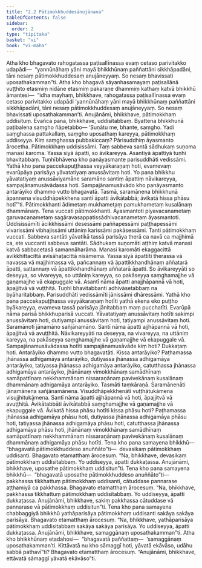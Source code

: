 ```yaml
---
title: "2.2 Pātimokkhuddesānujānana"
tableOfContents: false
sidebar:
  order: 2
type: "tipitaka"
basket: "vi"
book: "vi-maha"
---
```



<DynamicBreadcrumb />

<Division number="133" book="vi-maha" e="ch" v="3" p="140">

<Paragraph number="583" book="vi-maha">
Atha kho bhagavato rahogatassa paṭisallīnassa evaṃ cetaso parivitakko udapādi—  “yannūnāhaṃ yāni mayā bhikkhūnaṃ paññattāni sikkhāpadāni, tāni nesaṃ pātimokkhuddesaṃ anujāneyyaṃ. So nesaṃ bhavissati uposathakamman”ti. Atha kho bhagavā sāyanhasamayaṃ paṭisallānā vuṭṭhito etasmiṃ nidāne etasmiṃ pakaraṇe dhammiṃ kathaṃ katvā bhikkhū āmantesi—  “idha mayhaṃ, bhikkhave, rahogatassa paṭisallīnassa evaṃ cetaso parivitakko udapādi ‘yannūnāhaṃ yāni mayā bhikkhūnaṃ paññattāni sikkhāpadāni, tāni nesaṃ pātimokkhuddesaṃ anujāneyyaṃ. So nesaṃ bhavissati uposathakamman’ti. Anujānāmi, bhikkhave, pātimokkhaṃ uddisituṃ. Evañca pana, bhikkhave, uddisitabbaṃ. Byattena bhikkhunā paṭibalena saṃgho ñāpetabbo—
</Paragraph>

</Division>
<Division number="134" book="vi-maha" e="ch" v="3" p="140">

<Paragraph number="584" book="vi-maha">
‘Suṇātu me, bhante, saṃgho. Yadi saṃghassa pattakallaṃ, saṃgho uposathaṃ kareyya, pātimokkhaṃ uddiseyya. Kiṃ saṃghassa pubbakiccaṃ? Pārisuddhiṃ āyasmanto ārocetha. Pātimokkhaṃ uddisissāmi. Taṃ sabbeva santā sādhukaṃ suṇoma manasi karoma. Yassa siyā āpatti, so āvikareyya. Asantiyā āpattiyā tuṇhī bhavitabbaṃ. Tuṇhībhāvena kho panāyasmante parisuddhāti vedissāmi. Yathā kho pana paccekapuṭṭhassa veyyākaraṇaṃ hoti, evamevaṃ evarūpāya parisāya yāvatatiyaṃ anussāvitaṃ hoti. Yo pana bhikkhu yāvatatiyaṃ anussāviyamāne saramāno santiṃ āpattiṃ nāvikareyya, sampajānamusāvādassa hoti. Sampajānamusāvādo kho panāyasmanto antarāyiko dhammo vutto bhagavatā. Tasmā, saramānena bhikkhunā āpannena visuddhāpekkhena santī āpatti āvikātabbā; āvikatā hissa phāsu hotī’”ti.
</Paragraph>

</Division>
<Division number="135" book="vi-maha" e="ch" v="3" p="141">

<Paragraph number="585" book="vi-maha">
<Emphasis>Pātimokkhan</Emphasis>ti ādimetaṃ mukhametaṃ pamukhametaṃ kusalānaṃ dhammānaṃ. Tena vuccati pātimokkhanti. <Emphasis>Āyasmanto</Emphasis>ti piyavacanametaṃ garuvacanametaṃ sagāravasappatissādhivacanametaṃ āyasmantoti. <Emphasis>Uddisissāmī</Emphasis>ti ācikkhissāmi desessāmi paññapessāmi paṭṭhapessāmi vivarissāmi vibhajissāmi uttāniṃ karissāmi pakāsessāmi. <Emphasis>Tan</Emphasis>ti pātimokkhaṃ vuccati. <Emphasis>Sabbeva santā</Emphasis>ti yāvatikā tassā parisāya therā ca navā ca majjhimā ca, ete vuccanti sabbeva santāti. <Emphasis>Sādhukaṃ suṇomā</Emphasis>ti aṭṭhiṃ katvā manasi katvā sabbacetasā samannāharāma. <Emphasis>Manasi karomā</Emphasis>ti ekaggacittā avikkhittacittā avisāhaṭacittā nisāmema. <Emphasis>Yassa siyā āpattī</Emphasis>ti therassa vā navassa vā majjhimassa vā, pañcannaṃ vā āpattikkhandhānaṃ aññatarā āpatti, sattannaṃ vā āpattikkhandhānaṃ aññatarā āpatti. <Emphasis>So āvikareyyā</Emphasis>ti so deseyya, so vivareyya, so uttāniṃ kareyya, so pakāseyya saṃghamajjhe vā gaṇamajjhe vā ekapuggale vā. <Emphasis>Asantī</Emphasis> nāma <Emphasis>āpatti</Emphasis> anajjhāpannā vā hoti, āpajjitvā vā vuṭṭhitā. <Emphasis>Tuṇhī bhavitabban</Emphasis>ti adhivāsetabbaṃ na byāharitabbaṃ. <Emphasis>Parisuddhāti vedissāmī</Emphasis>ti jānissāmi dhāressāmi. <Emphasis>Yathā kho pana paccekapuṭṭhassa veyyākaraṇaṃ hotī</Emphasis>ti yathā ekena eko puṭṭho byākareyya, evameva tassā parisāya jānitabbaṃ maṃ pucchatīti. <Emphasis>Evarūpā</Emphasis> nāma <Emphasis>parisā</Emphasis> bhikkhuparisā vuccati. <Emphasis>Yāvatatiyaṃ anussāvitaṃ hotī</Emphasis>ti sakimpi anussāvitaṃ hoti, dutiyampi anussāvitaṃ hoti, tatiyampi anussāvitaṃ hoti. <Emphasis>Saramāno</Emphasis>ti jānamāno sañjānamāno. <Emphasis>Santī</Emphasis> nāma <Emphasis>āpatti</Emphasis> ajjhāpannā vā hoti, āpajjitvā vā avuṭṭhitā. <Emphasis>Nāvikareyyā</Emphasis>ti na deseyya, na vivareyya, na uttāniṃ kareyya, na pakāseyya saṃghamajjhe vā gaṇamajjhe vā ekapuggale vā. <Emphasis>Sampajānamusāvādassa hotī</Emphasis>ti sampajānamusāvāde kiṃ hoti? Dukkaṭaṃ hoti. <Emphasis>Antarāyiko dhammo vutto bhagavatā</Emphasis>ti. Kissa antarāyiko? Paṭhamassa jhānassa adhigamāya antarāyiko, dutiyassa jhānassa adhigamāya antarāyiko, tatiyassa jhānassa adhigamāya antarāyiko, catutthassa jhānassa adhigamāya antarāyiko, jhānānaṃ vimokkhānaṃ samādhīnaṃ samāpattīnaṃ nekkhammānaṃ nissaraṇānaṃ pavivekānaṃ kusalānaṃ dhammānaṃ adhigamāya antarāyiko. <Emphasis>Tasmā</Emphasis>ti taṃkāraṇā. <Emphasis>Saramānenā</Emphasis>ti jānamānena sañjānamānena. <Emphasis>Visuddhāpekkhenā</Emphasis>ti vuṭṭhātukāmena visujjhitukāmena. <Emphasis>Santī</Emphasis> nāma <Emphasis>āpatti</Emphasis> ajjhāpannā vā hoti, āpajjitvā vā avuṭṭhitā. <Emphasis>Āvikātabbā</Emphasis>ti āvikātabbā saṃghamajjhe vā gaṇamajjhe vā ekapuggale vā. <Emphasis>Āvikatā hissa phāsu hotī</Emphasis>ti kissa phāsu hoti? Paṭhamassa jhānassa adhigamāya phāsu hoti, dutiyassa jhānassa adhigamāya phāsu hoti, tatiyassa jhānassa adhigamāya phāsu hoti, catutthassa jhānassa adhigamāya phāsu hoti, jhānānaṃ vimokkhānaṃ samādhīnaṃ samāpattīnaṃ nekkhammānaṃ nissaraṇānaṃ pavivekānaṃ kusalānaṃ dhammānaṃ adhigamāya phāsu hotīti.
</Paragraph>

</Division>
<Division number="136" book="vi-maha" e="ch" v="3" p="142">

<Paragraph number="586" book="vi-maha">
Tena kho pana samayena bhikkhū—  “bhagavatā pātimokkhuddeso anuññāto”ti—  devasikaṃ pātimokkhaṃ uddisanti. Bhagavato etamatthaṃ ārocesuṃ. “Na, bhikkhave, devasikaṃ pātimokkhaṃ uddisitabbaṃ. Yo uddiseyya, āpatti dukkaṭassa. Anujānāmi, bhikkhave, uposathe pātimokkhaṃ uddisitun”ti.
</Paragraph>

<Paragraph number="587" book="vi-maha">
Tena kho pana samayena bhikkhū—  “bhagavatā uposathe pātimokkhuddeso anuññāto”ti—  pakkhassa tikkhattuṃ pātimokkhaṃ uddisanti, cātuddase pannarase aṭṭhamiyā ca pakkhassa. Bhagavato etamatthaṃ ārocesuṃ. “Na, bhikkhave, pakkhassa tikkhattuṃ pātimokkhaṃ uddisitabbaṃ. Yo uddiseyya, āpatti dukkaṭassa. Anujānāmi, bhikkhave, sakiṃ pakkhassa cātuddase vā pannarase vā pātimokkhaṃ uddisitun”ti.
</Paragraph>

<Paragraph number="588" book="vi-maha">
Tena kho pana samayena chabbaggiyā bhikkhū yathāparisāya pātimokkhaṃ uddisanti sakāya sakāya parisāya. Bhagavato etamatthaṃ ārocesuṃ. “Na, bhikkhave, yathāparisāya pātimokkhaṃ uddisitabbaṃ sakāya sakāya parisāya. Yo uddiseyya, āpatti dukkaṭassa. Anujānāmi, bhikkhave, samaggānaṃ uposathakamman”ti.
</Paragraph>

<Paragraph number="589" book="vi-maha">
Atha kho bhikkhūnaṃ etadahosi—  “bhagavatā paññattaṃ—  ‘samaggānaṃ uposathakamman’ti. Kittāvatā nu kho sāmaggī hoti, yāvatā ekāvāso, udāhu sabbā pathavī”ti? Bhagavato etamatthaṃ ārocesuṃ. “Anujānāmi, bhikkhave, ettāvatā sāmaggī yāvatā ekāvāso”ti.
</Paragraph>
</Division>